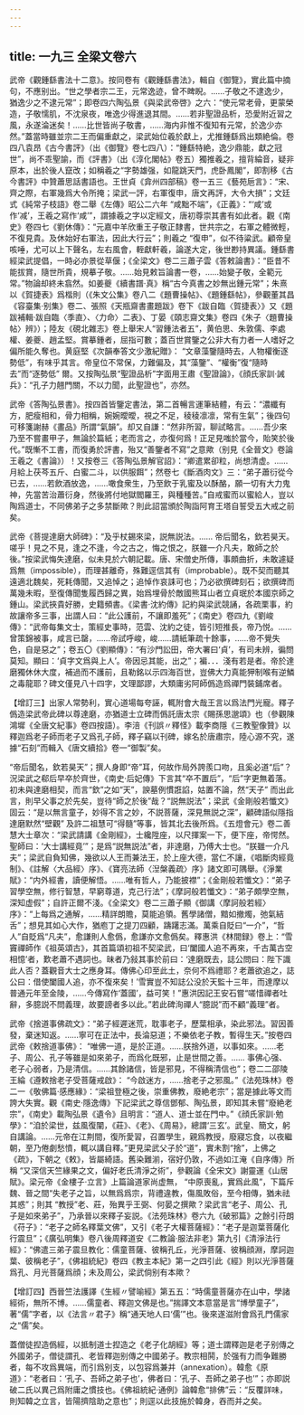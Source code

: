 ```yaml
---
---
---
```

title: 一九三 全梁文卷六
---




武帝《觀鍾繇書法十二意》。按同卷有《觀鍾繇書法》，輯自《御覽》，實此篇中摘句，不應别出。“世之學者宗二王，元常逸迹，曾不睥睨。……子敬之不逮逸少，猶逸少之不逮元常”；即卷四六陶弘景《與梁武帝啓》之六：“使元常老骨，更蒙榮造，子敬懦肌，不沈泉夜，唯逸少得進退其間。……若非聖證品析，恐愛附近習之風，永遂淪迷矣！……比世皆尚子敬書，……海内非惟不復知有元常，於逸少亦然。”蓋當時雖並宗二王而偏重獻之，梁武始位羲於獻上，尤推鍾繇爲出類絶倫。卷四八袁昂《古今書評》（出《御覽》卷七四八）：“鍾繇特絶，逸少鼎能，獻之冠世”，尚不乖聖諭，而《評書》（出《淳化閣帖》卷五）獨推羲之，擅背綸音，疑非原本，出於後人竄改；如稱羲之“字勢雄强，如龍跳天門，虎卧鳳閣”，即割移《古今書評》中贊蕭思話書語也。王世貞《弇州四部稿》卷一五三《藝苑巵言》：“宋、齊之際，右軍幾爲大令所掩；梁武一評，右軍復申，唐文再評，大令大損”；文廷式《純常子枝語》卷二舉《左傳》昭公二六年 “咸黜不端”，《正義》：“‘咸’或作‘减’，王羲之寫作‘咸’”，謂據羲之字以定經文，唐初尊崇其書有如此者。觀《南史》卷四七《劉休傳》：“元嘉中羊欣重王子敬正隸書，世共宗之，右軍之體微輕，不復見貴。及休始好右軍法，因此大行云”；則羲之 “復申”，似不待粱武。顧帝皇咳唾，尤可以上下聲名，左右風會，輊獻軒羲，論遂大定，後世尠持異議。鍾繇書經梁武提倡，一時必亦景從草偃；《全梁文》卷二三蕭子雲《答敕論書》：“臣昔不能拔賞，隨世所貴，規摹子敬。……始見敕旨論書一卷，……始變子敬，全範元常。”物論却終未翕然。如姜夔《續書譜·真》稱“古今真書之妙無出鍾元常”；朱熹以《賀捷表》爲楷則（《朱文公集》卷八二《題曹操帖》、《題鍾繇帖》，參觀董其昌《容臺集·别集》卷二、張照《天瓶齋書畫題跋》卷下《跋自臨〈賀捷表〉》又《題跋補輯·跋自臨〈季直〉、〈力命〉二表》、丁晏《頤志齋文集》卷四《朱子〈題曹操帖〉辨》）；陸友《硯北雜志》卷上舉宋人“習鍾法者五”，黄伯思、朱敦儒、李處權、姜夔、趙孟堅。賞摹鍾者，屈指可數；蓋百世賞鑒之公非大有力者一人嗜好之偏所能久奪也。黄庭堅《次韻奉答文少激紀贈》： “文章藻鑒隨時去，人物權衡逐勢低”，有味乎其言。帝皇位不常保，力難偏及，其“藻鑒”、“權衡”復“隨時去”而“逐勢低” 爾。又按陶弘景“聖證品析”字面用王肅《聖證論》，《顔氏家訓·誡兵》：“孔子力翹門關，不以力聞，此聖證也”，亦然。

武帝《答陶弘景書》。按四首皆鑒定書法，第二首暢言運筆結體，有云：“濃纖有方，肥瘦相和，骨力相稱，婉婉曖曖，視之不足，稜稜凛凛，常有生氣”；後四句可移箋謝赫《畫品》所謂“氣韻”。却又自謙：“然非所習，聊試略言。……吾少來乃至不嘗畫甲子，無論於篇紙；老而言之，亦復何爲！正足見嗤於當今，貽笑於後代。”既慚不工書，而復勇於評書，殆又“善鑒者不寫”之意歟（别見《全晉文》卷論王羲之《書論》）！又按卷三《答陶弘景解官詔》：“卿遣累卻粒，尚想清虚。……月給上茯芩五斤、白蜜二斗，以供服餌”；然卷七《斷酒肉文》三：“弟子蕭衍從今已去，……若飲酒放逸，……噉食衆生，乃至飲于乳蜜及以酥酪，願一切有大力鬼神，先當苦治蕭衍身，然後將付地獄閻羅王，與種種苦。”自戒蜜而以蜜給人，豈以陶爲道士，不同佛弟子之多禁斷歟？則此詔當頒於陶詣阿育王塔自誓受五大戒之前矣。

武帝《菩提達磨大師碑》：“及乎杖錫來梁，説無説法。…… 帝后聞名，欽若昊天。嗟乎！見之不見，逢之不逢，今之古之，悔之恨之，朕雖一介凡夫，敢師之於後。”按梁武悔失達磨，似未見於六朝記載。唐、宋僧史所傳，事頗曲折，未敢遽疑爲無（impossible），而理甚離奇，殊難逕信其有（improbable）。既不契而聽其遠適北魏矣，死耗傳聞，又追悼之；追悼作哀誄可也；乃必欲撰碑刻石；欲撰碑而萬幾未暇，至復傳聞隻履西歸之異，始爲埋骨於敵國熊耳山者立貞珉於本國京師之鍾山。梁武挾貴好勝，史籍頻書。《梁書·沈約傳》記約與梁武競誦，各疏栗事，約故讓帝多三事，出謂人曰：“此公護前，不讓即羞死”；《南史》卷四九《劉峻傳》：“武帝每集文士，策經史事時，范雲、沈約之徒，皆引短推長，帝乃悦。……曾策錦被事，咸言已罄，……帝試呼峻，峻……請紙筆疏十餘事，……帝不覺失色，自是惡之”；卷五〇《劉顯傳》：“有沙門訟田，帝大署曰‘貞’，有司未辨，徧問莫知。顯曰：‘貞字文爲與上人’。帝因忌其能，出之”；褊．．．淺有若是者。帝於達磨獨休休大度，補過而不護前，且勒銘以示四海百世，豈佛大力真能狎制喉有逆鱗之毒龍耶？碑文僅見八十四字，文理鄙謬，大類庸劣阿師僞造爲禪門裝鋪席者。

【增訂三】出家人常勢利，實心道場每夸誣，輒附會大哉王言以爲法門光寵。釋子僞造梁武帝此碑以尊達磨，亦猶道士立碑而僞託唐太宗《賜孫思邈頌》也（參觀陳鴻墀《全唐文紀事》卷四按語）。李涪《刊誤〃釋怪》載李商隱《三教聖像贊》以釋迦爲老子師而老子又爲孔子師，釋子竊以刊碑，嫁名於唐肅宗，陸心源不究，遂據“石刻”而輯入《唐文續拾》卷一“御製”矣。

“帝后聞名，欽若昊天”；撰人身即“帝”耳，何故作局外誇羨口吻，且奚必道“后”？況梁武之郗后早卒於齊世，《南史·后妃傳》下言其“卒不置后”，“后”字更無着落。初未與達磨相契，而言“欽”之如“天”，諛墓例慣誑諂，姑置不論，然“天子” 而出此言，則早父事之於先矣，豈待“師之於後”哉？“説無説法”；梁武《金剛般若懺文》固云：“是以無言童子，妙得不言之妙，不説菩薩，深見無説之深”，顧碑語似隱指達磨默然“壁觀” 及許二祖慧可“得髓”等事，皆其北去後所爲。《五燈會元》卷二善慧大士章次：“梁武請講《金剛經》，士纔陞座，以尺揮案一下，便下座，帝愕然。聖師曰：‘大士講經竟’”；是爲“説無説法”者，非達磨，乃傅大士也。“朕雖一介凡夫”；梁武自負知佛，幾欲以人王而兼法王，於上座大德，當仁不讓，《唱斷肉經竟制》、《註解〈大品經〉序》、《寶亮法師〈湼槃義疏〉序》諸文即可隅舉。《淨業賦》：“内外經書，讀便解悟。……唯有哲人，乃能披襟”；《金剛般若懺文》：“弟子習學空無，修行智慧，早窮尊道，克己行法”；《摩訶般若懺文》：“弟子頗學空無，深知虚假”；自許正爾不淺。《全梁文》卷二三蕭子顯《御講〈摩訶般若經〉序》：“上每爲之通解，……精詳朗贍，莫能追領。舊學諸僧，黯如撤燭，弛氣結舌”；想見其如心大作，猶庖丁之提刀四顧，躊躇志滿。萬乘自貶曰“一介”，“哲人”自貶爲“凡夫”，愈謙則人愈僞，愈謙亦文愈僞矣。釋惠洪《林間録》卷上：“雪竇禪師作《祖英頌古》，其首篇頌初祖不契梁武，曰‘闔國人追不再來，千古萬古空相憶’者，歎老蕭不遇詞也。昧者乃敍其事於前曰：‘達磨既去，誌公問曰：陛下識此人否？蓋觀音大士之應身耳。傳佛心印至此土，奈何不爲禮耶？老蕭欲追之，誌公曰：借使闔國人追，亦不復來矣！’雪實豈不知誌公没於天監十三年，而達摩以普通元年至金陵，……今傳寫作‘蓋國’，益可笑！”惠洪因記王安石嘗“嗟惜禪者吐辭，多臆説不問義理，故要謗者多以此。”若此碑洵禪人“臆説”而不顧“義理”者。

武帝《捨道事佛疏文》：“弟子經遲迷荒，耽事老子，歷葉相承，染此邪法。習因善發，棄迷知返。……寧可在正法中，長淪惡道；不樂依老子教，暫得生天。”按卷四武帝《敕捨道事佛》： “唯佛一道，是於正道。……朕捨外道，以事如來。……老子、周公、孔子等雖是如來弟子，而爲化既邪，止是世間之善。…… 事佛心强、老子心弱者，乃是清信。……其餘諸信，皆是邪見，不得稱清信也”；卷二二邵陵王綸《遵敕捨老子受菩薩戒啟》： “今啟迷方，……捨老子之邪風。”《法苑珠林》卷二一《敬佛篇·感應緣》：“梁祖登極之後，崇重佛教，廢絶老宗”；當是據此等文而誇大失實。觀《南史·隱逸傳》下記梁武之尊信鄧郁、陶弘景，即知其未嘗“廢絶老宗”，《南史》載陶弘景《遺令》且明言：“道人、道士並在門中。”《顔氏家訓·勉學》：“洎於梁世，兹風復闡，《莊》、《老》、《周易》，總謂‘三玄’。武皇、簡文，躬自講論。……元帝在江荆間，復所愛習，召置學生，親爲教授，廢寢忘食，以夜繼朝，至乃倦劇愁憤，輒以講自釋。”更見梁武父子於“道”，實未割“捨”，上佛之《疏》，下朝之《敕》，皆屬綺語。舊染難湔，宿好仍敦，不過如江淹《自序傳》所稱 “又深信天竺緣果之文，偏好老氏清淨之術”，參觀論《全宋文》謝靈運《山居賦》。梁元帝《金樓子·立言》上篇論道家尚虚無， “中原喪亂，實爲此風”，下篇斥魏、晉之間“失老子之旨，以無爲爲宗，背禮違教，傷風敗俗，至今相傳，猶未祛其惑”；則其 “教授”老、莊，殆異乎王弼、何晏之撰歟？梁武言“老子、周公、孔子是如來弟子”，乃承晉以來釋子妄説。《法苑珠林》卷六九《破邪篇》之餘引苻朗《苻子》：“老子之師名釋葉文佛”，又引《老子大權菩薩經》：“老子是迦葉菩薩化行震旦”；《廣弘明集》卷八後周釋道安《二教論·服法非老》第九引《清淨法行經》：“佛遣三弟子震旦教化：儒童菩薩、彼稱孔丘，光淨菩薩、彼稱顔淵，摩訶迦葉、彼稱老子”，《佛祖統紀》卷四《教主本紀》第一之四引此《經》則以光淨菩薩爲孔、月光菩薩爲顔；未及周公，梁武倘别有本歟？

【增訂四】西晉竺法護譯《生經〃譬喻經》第五五：“時儒童菩薩亦在山中，學諸經術，無所不博。……儒童者、釋迦文佛是也。”揣譯文本意當是言“博學童子”，著“儒”字者，以《法言〃君子》稱“通天地人曰‘儒’”也。後來遂滋附會爲孔門儒家之“儒”矣。

蓋僧徒揑造僞經，以抵制道士揑造之《老子化胡經》等；道士謂釋迦是老子别傳之外國弟子，僧徒謂孔、老皆釋迦别傳之中國弟子。教宗相鬨，於强有力而争難勝者，每不攻爲異端，而引爲别支，以包容爲兼并（annexation）。韓愈《原道》：“老者曰：‘孔子、吾師之弟子也’，佛者曰：‘孔子、吾師之弟子也’”；亦即説破二氏以異己爲附庸之慣技也。《佛祖統紀·通例》論韓愈“排佛”云：“反覆詳味，則知韓之立言，皆陽擠陰助之意也”；則逕以此技施於韓身，吞而并之矣。